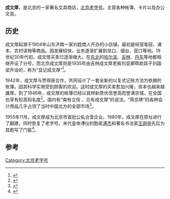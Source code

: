 '''成文厚'''，是北京的一家著名文具商店，[[北京老字号|北京老字号]]。主营各种帐簿、卡片以及办公文具。

==历史==
成文厚起源于1904年山东济南一家刘姓商人开办的小店铺，最初是经营笔砚、课本、农村读物等商品。因发展较快，业务逐渐扩展到龙口、烟台、营口等地。19世纪30年代初，成文厚买卖已逐渐做大。在[[中国东北地区|东北]]的[[哈尔滨|哈尔滨]]、[[吉林|吉林]]、[[丹东|丹东]]等地都相继开设了分号，而北京成文厚则是1935年由吉林成文厚老板刘显卿帮助其子刘国梁开设的，称为“显记成文厚”<ref>{{Cite book|title=西单|last=寻竹生|first=|publisher=北京：北京出版社|year=2015.06|isbn=978-7-200-11180-4|location=|pages=60-61}}</ref>。

1942年，成文厚与贾得泉合作，共同设计了一套全新的以复式记账方法为依据的账簿。因其科学实用受到顾客的欢迎。这时成文厚的买卖愈加兴隆，资本也越来越雄厚。到了1946年，成文厚的帐簿已经以其样新质优信誉高而誉满京城，在全国也享有较高知名度<ref>{{Cite book|title=中外著名品牌标识释义辞典|last=白光，李红主编|first=|publisher=北京：中国经济出版社|year=2001.01|isbn=7-5017-4969-8|location=|pages=178-179}}</ref>。国内有“南有立信 、北有成文厚”的说法。“燕京牌”的各种会计用品几乎占领了当时中国北方的全部市场<ref>{{Cite book|title=北京的老字号 中英文本|last=丁维峻主编|first=|publisher=北京：人民日报出版社|year=2009.11|isbn=978-7-5115-0008-3|location=|pages=168-169}}</ref>。

1955年11月，成文厚成为北京市首批公私合营企业。1980年，成文厚在原址进行了翻建，同时恢复了老字号。末代皇帝溥仪的胞弟[[溥傑|溥杰]]和著名书法家[[王遐举|王遐举]]先后为其题写了门匾<ref>{{Cite book|title=北京驰名老字号|last=李顺利主编|first=|publisher=北京：首都经济贸易大学出版社|year=1998.02|isbn=7-5638-0042-5|location=|pages=234-235}}</ref>。

==参考==
{{reflist}}

[[Category:北京老字号|Category:北京老字号]]